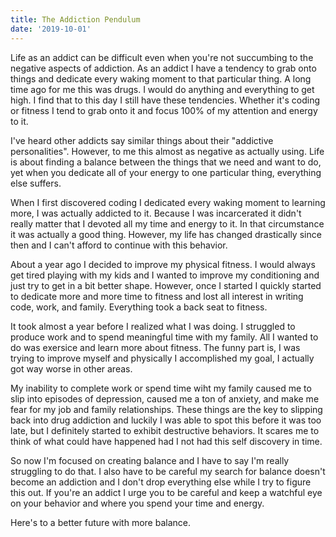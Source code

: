 ```yaml
---
title: The Addiction Pendulum
date: '2019-10-01'
---
```


Life as an addict can be difficult even when you're not succumbing to the negative aspects of addiction. As an addict I have a tendency to grab onto things and dedicate every waking moment to that particular thing. A long time ago for me this was drugs. I would do anything and everything to get high. I find that to this day I still have these tendencies. Whether it's coding or fitness I tend to grab onto it and focus 100% of my attention and energy to it.

I've heard other addicts say similar things about their "addictive personalities". However, to me this almost as negative as actually using. Life is about finding a balance between the things that we need and want to do, yet when you dedicate all of your energy to one particular thing, everything else suffers.

When I first discovered coding I dedicated every waking moment to learning more, I was actually addicted to it. Because I was incarcerated it didn't really matter that I devoted all my time and energy to it. In that circumstance it was actually a good thing. However, my life has changed drastically since then and I can't afford to continue with this behavior.

About a year ago I decided to improve my physical fitness. I would always get tired playing with my kids and I wanted to improve my conditioning and just try to get in a bit better shape. However, once I started I quickly started to dedicate more and more time to fitness and lost all interest in writing code, work, and family. Everything took a back seat to fitness.

It took almost a year before I realized what I was doing. I struggled to produce work and to spend meaningful time with my family. All I wanted to do was exersice and learn more about fitness. The funny part is, I was trying to improve myself and physically I accomplished my goal, I actually got way worse in other areas.

My inability to complete work or spend time wiht my family caused me to slip into episodes of depression, caused me a ton of anxiety, and make me fear for my job and family relationships. These things are the key to slipping back into drug addiction and luckily I was able to spot this before it was too late, but I definitely started to exhibit destructive behaviors. It scares me to think of what could have happened had I not had this self discovery in time.

So now I'm focused on creating balance and I have to say I'm really struggling to do that. I also have to be careful my search for balance doesn't become an addiction and I don't drop everything else while I try to figure this out. If you're an addict I urge you to be careful and keep a watchful eye on your behavior and where you spend your time and energy.

Here's to a better future with more balance.
